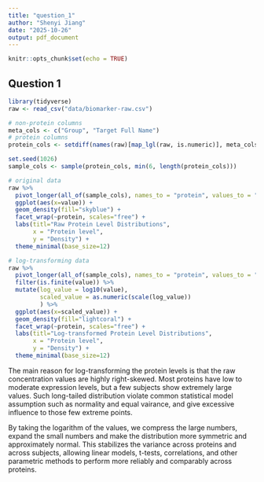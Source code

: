 ```yaml
---
title: "question_1"
author: "Shenyi Jiang"
date: "2025-10-26"
output: pdf_document
---
```


```r
knitr::opts_chunk$set(echo = TRUE)
```

## Question 1
```r
library(tidyverse)
raw <- read_csv("data/biomarker-raw.csv")
```

```r
# non-protein columns
meta_cols <- c("Group", "Target Full Name")
# protein columns
protein_cols <- setdiff(names(raw)[map_lgl(raw, is.numeric)], meta_cols)
```

```r
set.seed(1026)
sample_cols <- sample(protein_cols, min(6, length(protein_cols)))
```

```r
# original data
raw %>%
  pivot_longer(all_of(sample_cols), names_to = "protein", values_to = "value") %>%
  ggplot(aes(x=value)) +
  geom_density(fill="skyblue") +
  facet_wrap(~protein, scales="free") +
  labs(titl="Raw Protein Level Distributions", 
       x = "Protein level",
       y = "Density") +
  theme_minimal(base_size=12)
```

```r
# log-transforming data
raw %>%
  pivot_longer(all_of(sample_cols), names_to = "protein", values_to = "value") %>%
  filter(is.finite(value)) %>%
  mutate(log_value = log10(value),
         scaled_value = as.numeric(scale(log_value))
         ) %>%
  ggplot(aes(x=scaled_value)) +
  geom_density(fill="lightcoral") +
  facet_wrap(~protein, scales="free") +
  labs(titl="Log-transformed Protein Level Distributions", 
       x = "Protein level",
       y = "Density") +
  theme_minimal(base_size=12)
```

The main reason for log-transforming the protein levels is that the raw concentration values are highly right-skewed. Most proteins have low to moderate expression levels, but a few subjects show extremely large values. Such long-tailed distribution violate common statistical model assumption such as normality and equal vairance, and give excessive influence to those few extreme points.

By taking the logarithm of the values, we compress the large numbers, expand the small numbers and make the distribution more symmetric and approximately normal. This stabilizes the variance across proteins and across subjects, allowing linear models, t-tests, correlations, and other parametric methods to perform more reliably and comparably across proteins.
